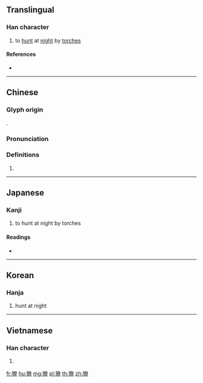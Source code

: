 ==Translingual==

===Han character===
{{Han char|rn=94|rad=犬|as=12|sn=15|four=44296|canj=KHKCF|ids=⿰犭尞}}

# to [[hunt]] at [[night]] by [[torch]]es

====References====
* {{Han ref|kx=0718.290|dkj=20692|dj=1130.070|hdz=21368.030|uh=7360|ud=29536|bh=E679|bd=59001}}

----

==Chinese==
{{zh-forms}}

===Glyph origin===
{{Han etym}}
{{Han compound|犬|尞|c1=s|c2=p|t1=beast|ls=psc}}.

===Pronunciation===
{{zh-pron
|m=liáo,lǎo
|c=liu4,lou5
|mc=y
|oc=y
|ma=
|cat=v
}}

===Definitions===
{{zh-hanzi}}

# {{rfdef|lang=zh}}

----

==Japanese==

===Kanji===
{{ja-kanji|grade=|rs=犬12}}

# to hunt at night by torches

====Readings====
* {{ja-readings|on=[[りょう]] (ryō), [[ろう]] (rō), [[とう]] (tō)|kun=[[かり]] (kari)}}

----

==Korean==

===Hanja===
{{ko-hanja|hangeul=[[료]], [[요]]|eumhun=|rv=ryo, yo|mr=ryo, yo|y=lyo, yo}}

# hunt at night

----

==Vietnamese==

===Han character===
{{vi-hantu|[[liêu]], [[lão]]|rs=犬12}}

# {{defn|vi|sort=犬12}}

[[fr:獠]]
[[hu:獠]]
[[mg:獠]]
[[pl:獠]]
[[th:獠]]
[[zh:獠]]